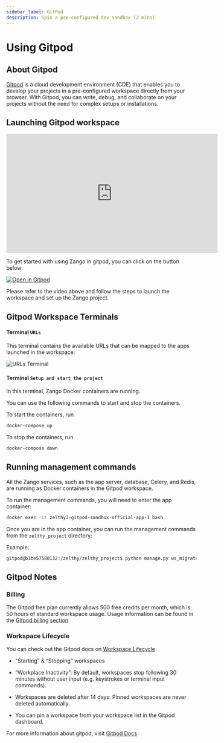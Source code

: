 ```yaml
---
sidebar_label: GitPod
description: Spin a pre-configured dev sandbox (2 mins)
---
```

# Using Gitpod

## About Gitpod

[Gitpod](https://www.gitpod.io/) is a cloud development environment (CDE) that enables you to develop your projects in a pre-configured workspace directly from your browser. With Gitpod, you can write, debug, and collaborate on your projects without the need for complex setups or installations.


## Launching Gitpod workspace

<iframe width="560" height="315" src="https://www.youtube.com/embed/bzWeOP5T0jE?si=5HWPFPaP0dSDAU8M" title="YouTube video player" frameborder="0" allow="accelerometer; autoplay; clipboard-write; encrypted-media; gyroscope; picture-in-picture; web-share" allowfullscreen></iframe>


To get started with using Zango in gitpod, you can click on the button below:

[![Open in Gitpod](https://gitpod.io/button/open-in-gitpod.svg)](https://gitpod.io/#https://github.com/Healthlane-Technologies/zelthy3-gitpod-sandbox-official/)

Please refer to the video above and follow the steps to launch the workspace and set up the Zango project.

## Gitpod Workspace Terminals

#### Terminal ``URLs``

This terminal contains the available URLs that can be mapped to the apps launched in the workspace.

![URLs Terminal](/img/gitpod/urls_terminal.png)

#### Terminal ``Setup and start the project``

In this terminal, Zango Docker containers are running.

You can use the following commands to start and stop the containers.

To start the containers, run
```bash
docker-compose up
```

To stop the containers, run
```bash
docker-compose down
```

## Running management commands

All the Zango services, such as the app server, database, Celery, and Redis, are running as Docker containers in the Gitpod workspace.


To run the management commands, you will need to enter the app container:

```bash
docker exec -it zelthy3-gitpod-sandbox-official-app-1 bash
```

Once you are in the app container, you can run the management commands from the ``zelthy_project`` directory:

Example:

```bash
gitpod@b1be57580132:/zelthy/zelthy_project$ python manage.py ws_migrate <app_name>
```


## Gitpod Notes

### Billing
The Gitpod free plan currently allows 500 free credits per month, which is 50 hours of standard workspace usage. Usage information can be found in the [Gitpod billing section](https://www.gitpod.io/docs/configure/billing)


### Workspace Lifecycle

You can check out the Gitpod docs on [Workspace Lifecycle](https://www.gitpod.io/docs/configure/workspaces/workspace-lifecycle)

- “Starting” & “Stopping” workspaces

- “Workplace Inactivity”: By default, workspaces stop following 30 minutes without user input (e.g. keystrokes or terminal input commands).

- Workspaces are deleted after 14 days. Pinned workspaces are never deleted automatically.

- You can pin a workspace from your workspace list in the Gitpod dashboard.

For more information about gitpod, visit [Gitpod Docs](https://www.gitpod.io/docs) 